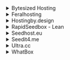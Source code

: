 <details>

<summary>Bytesized Hosting</summary>

- Host: `https://<username>.<hostname>.bysh.me/rutorrent/plugins/httprpc/action.php`
- TLS: Enabled
- Basic Auth: Enabled
- Username: `<username>`
- Password: `<password>`

</details>

<details>

<summary>Feralhosting</summary>

- Host: `https://SERVERNAME.feralhosting.com/USERNAME/rtorrent/rpc`
- TLS: Enabled
- Basic Auth: Enabled
- Username: `rutorrent`
- Password: `<rutorrent_password>`

</details>

<details>

<summary>Hostingby.design</summary>

- Host: `https://<hostname>.itsby.design/rutorrent/plugins/httprpc/action.php`
- TLS: Enabled
- Basic Auth: Enabled
- Username: `<username>`
- Password: `<password>`

</details>

<details>

<summary>RapidSeedbox - Lean</summary>

Grab your unique ruTorrent url from the from your `Services` page.

- Host `https://<username>-rt.<hostname>.seedbox.vip/RPC2`
- TLS: Enabled
- Basic Auth: Enabled
- Username: `<username>`
- Password: `<password>`

</details>

<details>

<summary>Seedhost.eu</summary>

- Host: `https://<hostname>.seedhost.eu/<username>/rutorrent/plugins/httprpc/action.php`
- TLS: Enabled
- Basic Auth: Enabled
- Username: `<username>`
- Password: `<password>`

</details>

<details>

<summary>Seedit4.me</summary>

- Host: `https://<hostname>/rutorrent/plugins/httprpc/action.php`
- TLS: Enabled
- Basic Auth: Enabled
- Username: `seedit4me`
- Password: `<password>`

</details>

<details>

<summary>Ultra.cc</summary>

- Host: `https://<username>.<hostname>.usbx.me/RPC2`
- TLS: Enabled
- Basic Auth: Enabled
- Username: `<username>`
- Password: `<password>`

</details>

<details>

<summary>WhatBox</summary>

- Host: `https://<hostname>.whatbox.ca/xmlrpc`
- TLS: Enabled
- Skip TLS verification (insecure): Disabled
- Basic auth: Enabled
- Username: `<username>`
- Password `<password>`

</details>
